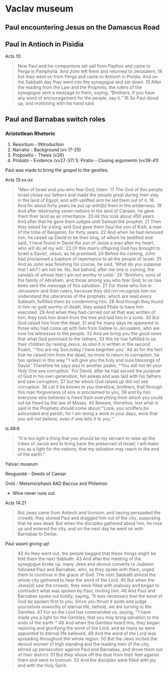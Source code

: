 # Vaclav museum

## Paul encountering Jesus on the Damascus Road

## Paul in Antioch in Pisidia

Acts 13:

> Now Paul and his companions set sail from Paphos and came to Perga in Pamphylia. And John left them and returned to Jerusalem, 14 but they went on from Perga and came to Antioch in Pisidia. And on the Sabbath day they went into the synagogue and sat down. 15 After the reading from the Law and the Prophets, the rulers of the synagogue sent a message to them, saying, “Brothers, if you have any word of encouragement for the people, say it.” 16 So Paul stood up, and motioning with his hand said:

## Paul and Barnabas switch roles

### Aristotlean Rhetoric

1) Resortium - INtroduction
2) Narratio - Background (vv 17-25)
3) Propositio - Thesis (v26)
4) Probato - Evidence (vv27-37)
5: Piratio - Closing argumentn (vv38-41)

Paul was made to bring the gospel to the gentiles.

Acts 13:xx-xx

>“Men of Israel and you who fear God, listen. 17 The God of this people Israel chose our fathers and made the people great during their stay in the land of Egypt, and with uplifted arm he led them out of it. 18 And for about forty years he put up with[b] them in the wilderness. 19 And after destroying seven nations in the land of Canaan, he gave them their land as an inheritance. 20 All this took about 450 years. And after that he gave them judges until Samuel the prophet. 21 Then they asked for a king, and God gave them Saul the son of Kish, a man of the tribe of Benjamin, for forty years. 22 And when he had removed him, he raised up David to be their king, of whom he testified and said, ‘I have found in David the son of Jesse a man after my heart, who will do all my will.’ 23 Of this man's offspring God has brought to Israel a Savior, Jesus, as he promised. 24 Before his coming, John had proclaimed a baptism of repentance to all the people of Israel. 25 And as John was finishing his course, he said, ‘What do you suppose that I am? I am not he. No, but behold, after me one is coming, the sandals of whose feet I am not worthy to untie.’
26 “Brothers, sons of the family of Abraham, and those among you who fear God, to us has been sent the message of this salvation. 27 For those who live in Jerusalem and their rulers, because they did not recognize him nor understand the utterances of the prophets, which are read every Sabbath, fulfilled them by condemning him. 28 And though they found in him no guilt worthy of death, they asked Pilate to have him executed. 29 And when they had carried out all that was written of him, they took him down from the tree and laid him in a tomb. 30 But God raised him from the dead, 31 and for many days he appeared to those who had come up with him from Galilee to Jerusalem, who are now his witnesses to the people. 32 And we bring you the good news that what God promised to the fathers, 33 this he has fulfilled to us their children by raising Jesus, as also it is written in the second Psalm,
“‘You are my Son,today I have begotten you.’
Ad as for the fact that he raised him from the dead, no more to return to corruption, he has spoken in this way,“‘I will give you the holy and sure blessings of David.’
Therefore he says also in another psalm, “‘You will not let your Holy One see corruption.’
For David, after he had served the purpose of God in his own generation, fell asleep and was laid with his fathers and saw corruption, 37 but he whom God raised up did not see corruption. 38 Let it be known to you therefore, brothers, that through this man forgiveness of sins is proclaimed to you, 39 and by him everyone who believes is freed from everything from which you could not be freed by the law of Moses. 40 Beware, therefore, lest what is said in the Prophets should come about:“‘Look, you scoffers,be astounded and perish;
for I am doing a work in your days, work that you will not believe, even if one tells it to you.’”
    
Is 49:6

>“It is too light a thing that you should be my servant
    to raise up the tribes of Jacob
    and to bring back the preserved of Israel;
I will make you as a light for the nations,
    that my salvation may reach to the end of the earth.”

Yalvac museum

Resgueste - Deeds of Caesar



Ovid - Metamorphasis 8AD Baccus and Philemon

- Wine never runs out.


Acts 14:21

> But Jews came from Antioch and Iconium, and having persuaded the crowds, they stoned Paul and dragged him out of the city, supposing that he was dead. But when the disciples gathered about him, he rose up and entered the city, and on the next day he went on with Barnabas to Derbe.

Paul wasnt giving up!

>42 As they went out, the people begged that these things might be told them the next Sabbath. 43 And after the meeting of the synagogue broke up, many Jews and devout converts to Judaism followed Paul and Barnabas, who, as they spoke with them, urged them to continue in the grace of God. The next Sabbath almost the whole city gathered to hear the word of the Lord. 45 But when the Jews[d] saw the crowds, they were filled with jealousy and began to contradict what was spoken by Paul, reviling him. 46 And Paul and Barnabas spoke out boldly, saying, “It was necessary that the word of God be spoken first to you. Since you thrust it aside and judge yourselves unworthy of eternal life, behold, we are turning to the Gentiles. 47 For so the Lord has commanded us, saying,
“‘I have made you a light for the Gentiles,
    that you may bring salvation to the ends of the earth.’”
48 And when the Gentiles heard this, they began rejoicing and glorifying the word of the Lord, and as many as were appointed to eternal life believed. 49 And the word of the Lord was spreading throughout the whole region. 50 But the Jews incited the devout women of high standing and the leading men of the city, stirred up persecution against Paul and Barnabas, and drove them out of their district. 51 But they shook off the dust from their feet against them and went to Iconium. 52 And the disciples were filled with joy and with the Holy Spirit.
